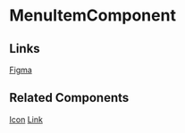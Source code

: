 <!-- spinner.stories.mdx -->


<Meta title="Base Components/MenuItem/README" component={ChildNavBarComponent} />

# MenuItemComponent

<ArgsTable of={MenuItemComponent} />

## Links

[Figma](https://www.figma.com/file/Tawy7hlvkjMQzg3fX0gVrt/QTD-2.0-Final-Designs?node-id=5830%3A28819)

## Related Components

[Icon](http://localhost:6006/?path=/story/base-components-icon-readme--page)
[Link](http://localhost:6006/?path=/story/base-components-link-readme--page)